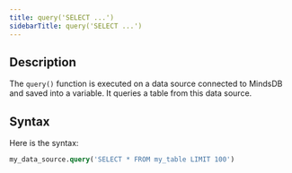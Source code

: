 ```yaml
---
title: query('SELECT ...')
sidebarTitle: query('SELECT ...')
---
```


## Description

The `query()` function is executed on a data source connected to MindsDB and saved into a variable. It queries a table from this data source.

## Syntax

Here is the syntax:

```sql
my_data_source.query('SELECT * FROM my_table LIMIT 100')
```
